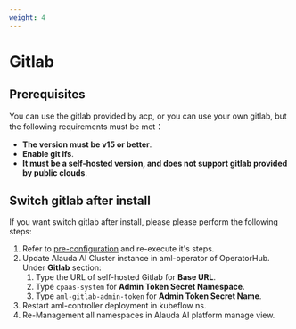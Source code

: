 ```yaml
---
weight: 4
---
```


# Gitlab

## Prerequisites

You can use the gitlab provided by acp, or you can use your own gitlab, but the following requirements must be met：

- **The version must be v15 or better**.
- **Enable git lfs**.
- **It must be a self-hosted version, and does not support gitlab provided by public clouds**.

## Switch gitlab after install

If you want switch gitlab after install, please please perform the following steps:

1. Refer to [pre-configuration](./pre-configuration.mdx) and re-execute it's steps.
1. Update Alauda AI Cluster instance in aml-operator of OperatorHub. Under **Gitlab** section:
    1.  Type the URL of self-hosted Gitlab for **Base URL**.
    2.  Type `cpaas-system` for **Admin Token Secret Namespace**.
    3.  Type `aml-gitlab-admin-token` for **Admin Token Secret Name**.
1. Restart aml-controller deployment in kubeflow ns.
1. Re-Management all namespaces in Alauda AI platform manage view.